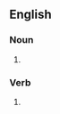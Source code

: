 {{also|wet-nurse|wet nurse}}

==English==

===Noun===
{{en-noun}}

# {{alternative spelling of|wet nurse|lang=en}}

===Verb===
{{en-verb|wetnurses|wetnursing|wetnursed}}

# {{alternative spelling of|wet nurse|lang=en}}